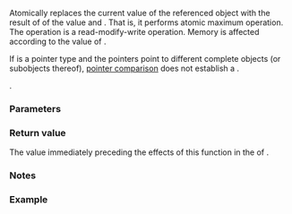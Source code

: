 {{cpp/atomic/atomic_ref/title|fetch_max}}
{{cpp/atomic/atomic_ref/navbar}}
{{dcl begin}}
{{dcl h|Provided only when {{tt|T}} is an integral type other than ''cv'' {{c/core|bool}} or a pointer-to-object type}}
{{dcl|since=c++26|1=
value_type fetch_max( value_type arg,
                      std::memory_order order =
                          std::memory_order_seq_cst ) const noexcept;
}}
{{dcl end}}

Atomically replaces the current value of the referenced object with the result of {{lc|std::max}} of the value and {{c|arg}}. That is, it performs atomic maximum operation. The operation is a read-modify-write operation. Memory is affected according to the value of {{c|order}}.

If {{tt|T}} is a pointer type and the pointers point to different complete objects (or subobjects thereof), [[cpp/language/operator comparison#Built-in pointer relational comparison|pointer comparison]] does not establish a {{enwiki|strict weak ordering}}.

{{cpp/enable if|{{c/core|std::is_const_v&lt;T&gt;}} is {{c|false}}}}.

===Parameters===
{{par begin}}
{{par|arg|the other argument of {{lc|std::max}}}}
{{par|order|memory order constraints to enforce}}
{{par end}}

===Return value===
The value immediately preceding the effects of this function in the {{lsd|cpp/atomic/memory order#Modification order}} of {{c|*this}}.

===Notes===
{{feature test macro|__cpp_lib_atomic_min_max|Atomic minimum/maximum|value=202403L|std=C++26}}

===Example===
{{example}}

{{langlinks|de|es|fr|it|ja|pt|ru|zh}}